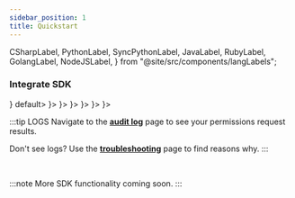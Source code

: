 ```yaml
---
sidebar_position: 1
title: Quickstart
---
```



  CSharpLabel,
  PythonLabel,
  SyncPythonLabel,
  JavaLabel,
  RubyLabel,
  GolangLabel,
  NodeJSLabel,
} from "@site/src/components/langLabels";

<IntroContent />

### Integrate SDK

<Tabs groupId="language">
  <TabItem value="Node" label={<NodeJSLabel />} default>
    <NodeJSExample />
  </TabItem>
  <TabItem value="Python (sync)" label={<SyncPythonLabel />}>
    <SyncPythonExample />
  </TabItem>
  <TabItem value="Python (asyncio)" label={<PythonLabel />}>
    <PythonExample />
  </TabItem>
  <TabItem value="Java" label={<JavaLabel />}>
    <JavaExample />
  </TabItem>
  <TabItem value="Golang" label={<GolangLabel />}>
    <GolangExample />
  </TabItem>
  <TabItem value="Ruby" label={<RubyLabel />}>
    <RubyExample />
  </TabItem>
  <TabItem value="Dotnet" label={<CSharpLabel />}>
    <DotNetExample />
  </TabItem>
</Tabs>

:::tip LOGS
Navigate to the **[audit log](https://app.permit.io/audit-log)** page to see your permissions request results.

Don't see logs? Use the **[troubleshooting](/features/audit-logs/troubleshooting)** page to find reasons why.
:::

<br />

:::note
More SDK functionality coming soon.
:::
